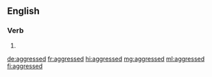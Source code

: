 ==English==

===Verb===
{{head|en|verb form}}

# {{en-past of|aggress}}

[[de:aggressed]]
[[fr:aggressed]]
[[hi:aggressed]]
[[mg:aggressed]]
[[ml:aggressed]]
[[fi:aggressed]]